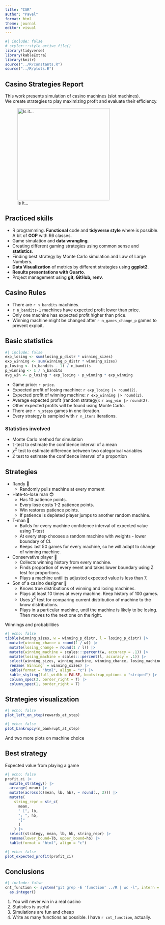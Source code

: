 ```yaml
---
title: "CSR"
author: "Pavel"
format: html
theme: journal
editor: visual
---
```


```r
#| include: false
# styler:::style_active_file()
library(tidyverse)
library(kableExtra)
library(knitr)
source("../R/constants.R")
source("../R/plots.R")
```

## Casino Strategies Report

This work presents simulation of casino machines (slot machines).\
We create strategies to play maximizing profit and evaluate their efficiency.

![Is it...](pics/ocean.jpeg){fig-align="center" width="300"}

## Practiced skills

-   R programming. **Functional** code and **tidyverse style** where is possible. A bit of **OOP** with R6 classes.
-   Game simulation and **data wrangling**.
-   Creating different gaming strategies using common sense and **statistics**.
-   Finding best strategy by Monte Carlo simulation and Law of Large Numbers.
-   **Data Visualization** of metrics by different strategies using **ggplot2**.
-   **Results presentations with Quarto**.
-   Project management using **git, GitHub, renv**.

## Casino Rules

-   There are `r n_bandits` machines.
-   `r n_bandits-1` machines have expected profit lower than price.
-   Only one machine has expected profit higher than price.
-   Winning machine might be changed after `r n_games_change_p` games to prevent exploit.

## Basic statistics

```r
#| include: false
exp_losing <- sum(losing_p_distr * winning_sizes)
exp_winning <- sum(winning_p_distr * winning_sizes)
p_losing <- (n_bandits - 1) / n_bandits
p_winning <- 1 / n_bandits
avg_win <- p_losing * exp_losing + p_winning * exp_winning
```

-   Game price: `r price`.
-   Expected profit of losing machine: `r exp_losing |> round(2)`.
-   Expected profit of winning machine: `r exp_winning |> round(2)`.
-   Average expected profit (random strategy): `r avg_win |> round(2)`.
-   Other expected profits will be found using Monte Carlo.
-   There are `r n_steps` games in one iteration.
-   Every strategy is sampled with `r n_iters` iterations.

### Statistics involved

-   Monte Carlo method for simulation
-   $\mathbb{t}$-test to estimate the confidence interval of a mean
-   $\chi^2$ test to estimate difference between two categorical variables
-   $\mathbb{Z}$ test to estimate the confidence interval of a proportion

## Strategies

-   Randy 🤪
    -   Randomly pulls machine at every moment
-   Hate-to-lose man 😎
    -   Has 10 patience points.
    -   Every lose costs 1-2 patience points.
    -   Win restores patience points.
    -   If patience is depleted player jumps to another random machine.
-   T-man 🍵
    -   Builds for every machine confidence interval of expected value using T-test
    -   At every step chooses a random machine with weights - lower boundary of CI.
    -   Keeps last 50 games for every machine, so he will adapt to change of winning machine.
-   Conservative player 🧱
    -   Collects winning history from every machine.
    -   Finds proportion of every event and takes lower boundary using Z test for proportions.
    -   Plays a machine until its adjusted expected value is less than 7.
-   Son of a casino designer 🤡
    -   Knows true distributions of winning and losing machines.
    -   Plays at least 10 times at every machine. Keep history of 100 games.
    -   Uses $\chi^2$ test for comparing current distribution of machine to the know distributions.
    -   Plays in a particular machine, until the machine is likely to be losing. Then moves to the next one on the right.

Winnings and probabilities

```r
#| echo: false
tibble(winning_sizes, w = winning_p_distr, l = losing_p_distr) |>
  mutate(winning_chance = round(1 / w)) |>
  mutate(losing_change = round(1 / l)) |>
  mutate(winning_machine = scales:::percent(w, accuracy = .1)) |>
  mutate(losing_machine = scales:::percent(l, accuracy = .1)) |>
  select(winning_sizes, winning_machine, winning_chance, losing_machine, losing_change) |>
  rename(`Winning` = winning_sizes) |>
  kable(format = "html", align = "c") |>
  kable_styling(full_width = FALSE, bootstrap_options = "striped") |>
  column_spec(3, border_right = T) |> 
  column_spec(1, border_right = T) 
```

## Strategies visualization

```r
#| echo: false
plot_left_on_step(rewards_at_step)
```

```r
#| echo: false
plot_bankrupcy(n_bankrupt_at_step)
```

And two more plots on machine choice

## Best strategy

Expected value from playing a game

```r
#| echo: false
profit_ci |>
  mutate_strategy() |>
  arrange(-mean) |>
  mutate(across(c(mean, lb, hb), ~ round(., 3))) |> 
  mutate(
    string_repr = str_c(
      mean,
      " [", lb,
      "; ", hb,
      "]"
      )
    ) |>
  select(strategy, mean, lb, hb, string_repr) |> 
  rename(lower_bound=lb, upper_bound=hb) |> 
  kable(format = "html", align = "c")
```

```r
#| echo: false
plot_expected_profit(profit_ci)
```

## Conclusions

```r
#| include: false
cnt_function <- system("git grep -E 'function' ../R | wc -l", intern = T) |>
  as.integer()
```

1.  You will never win in a real casino
2.  Statistics is useful
3.  Simulations are fun and cheap
4.  Write as many functions as possible. I have `r cnt_function`, actually.

